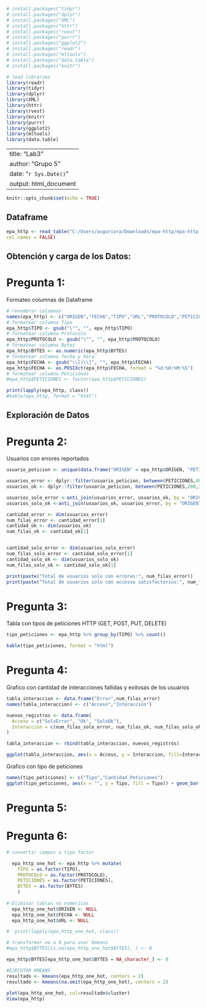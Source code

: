 ```r

# install.packages("tidyr")
# install.packages("dplyr")
# install.packages("XML")
# install.packages("httr")
# install.packages("rvest")
# install.packages("purrr")
# install.packages("ggplot2")
# install.packages("readr")
# install.packages("mltools")
# install.packages("data.table")
# install.packages("knitr")

# load libraries
library(readr)
library(tidyr)
library(dplyr)
library(XML)
library(httr)
library(rvest)
library(knitr)
library(purrr)
library(ggplot2)
library(mltools)
library(data.table)
```

---
title: "Lab3"
author: "Grupo 5"
date: "`r Sys.Date()`"
output: html_document
---

```r
knitr::opts_chunk$set(echo = TRUE)
```

## Dataframe

```r
epa_http <- read_table("C:/Users/auguriora/Downloads/epa-http/epa-http.csv",
col_names = FALSE)
```

## Obtención y carga de los Datos:
# Pregunta 1: 
Formateo columnas de Dataframe

```r
# renombrar columnas
names(epa_http) <- c("ORIGEN","FECHA","TIPO","URL","PROTOCOLO","PETICIONES","BYTES")
# formatear columna Tipo
epa_http$TIPO <- gsub("\"", "", epa_http$TIPO)
# formatear columna Protocolo
epa_http$PROTOCOLO <- gsub("\"", "", epa_http$PROTOCOLO)
# formatear columna Bytes
epa_http$BYTES <- as.numeric(epa_http$BYTES)
# formatear columna fecha y hora
epa_http$FECHA <- gsub("\\[|\\]", "", epa_http$FECHA)
epa_http$FECHA <- as.POSIXct(epa_http$FECHA, format = "%d:%H:%M:%S")
# formatear columna Peticiones
#epa_http$PETICIONES <- factor(epa_http$PETICIONES)

print(lapply(epa_http, class))
#kable(epa_http, format = "html")
```

## Exploración de Datos
# Pregunta 2: 
Usuarios con errores reportados

```r
usuario_peticion <- unique(data.frame("ORIGEN" = epa_http$ORIGEN, "PETICIONES" = epa_http$PETICIONES))

usuarios_error <- dplyr::filter(usuario_peticion, between(PETICIONES,400,599))
usuarios_ok <- dplyr::filter(usuario_peticion, between(PETICIONES,200,399))

usuarios_solo_error <-anti_join(usuarios_error, usuarios_ok, by = "ORIGEN")
usuarios_solo_ok <-anti_join(usuarios_ok, usuarios_error, by = "ORIGEN")

cantidad_error <- dim(usuarios_error)
num_filas_error <- cantidad_error[1] 
cantidad_ok <- dim(usuarios_ok)
num_filas_ok <- cantidad_ok[1] 


cantidad_solo_error <- dim(usuarios_solo_error)
num_filas_solo_error <- cantidad_solo_error[1] 
cantidad_solo_ok <- dim(usuarios_solo_ok)
num_filas_solo_ok <- cantidad_solo_ok[1] 

print(paste("Total de usuarios solo con errores:", num_filas_error))
print(paste("Total de usuarios solo con accesso satisfactorios:", num_filas_ok))
```
# Pregunta 3:
Tabla con tipos de peticiones HTTP (GET, POST, PUT, DELETE) 

```r
tipo_peticiones <- epa_http %>% group_by(TIPO) %>% count()

kable(tipo_peticiones, format = "html")
```

# Pregunta 4:

Grafico con cantidad de interacciones fallidas y exitosas de los usuarios

```r
tabla_interaccion <- data.frame("Error",num_filas_error)
names(tabla_interaccion) <- c("Acceso","Interaccion")

nuevos_registros <- data.frame(
  Acceso = c("SoloError", "Ok", "SoloOk"), 
  Interaccion = c(num_filas_solo_error, num_filas_ok, num_filas_solo_ok)
)

tabla_interaccion <- rbind(tabla_interaccion, nuevos_registros)

ggplot(tabla_interaccion, aes(x = Acceso, y = Interaccion, fill=Interaccion)) + geom_col()
```
Grafico con tipo de peticiones

```r

names(tipo_peticiones) <- c("Tipo","Cantidad_Peticiones")
ggplot(tipo_peticiones, aes(x = "", y = Tipo, fill = Tipo)) + geom_bar(stat = "identity", width = 1) + coord_polar("y", start = 0) + geom_text(aes(x = "", y = Tipo, label = Cantidad_Peticiones)) 


```

# Pregunta 5:

# Pregunta 6:


```r
# convertir campos a tipo factor

  epa_http_one_hot <- epa_http %>% mutate(
    TIPO = as.factor(TIPO), 
    PROTOCOLO = as.factor(PROTOCOLO),
    PETICIONES = as.factor(PETICIONES),
    BYTES = as.factor(BYTES)
    )
  
# Eliminar tablas no numericas
  epa_http_one_hot$ORIGEN <- NULL
  epa_http_one_hot$FECHA <- NULL
  epa_http_one_hot$URL <- NULL

#  print(lapply(epa_http_one_hot, class))

# transformar na a 0 para usar kmeans
#epa_http$BYTES[is.na(epa_http_one_hot$BYTES), ] <- 0

epa_http$BYTES[epa_http_one_hot$BYTES = NA_character_] <- 0

#EJECUTAR KMEANS
resultado <- kmeans(epa_http_one_hot, centers = 2)
resultado <- kmeans(na.omit(epa_http_one_hot), centers = 2)
  
plot(epa_http_one_hot, col=resultado$cluster)
View(epa_http)

```
